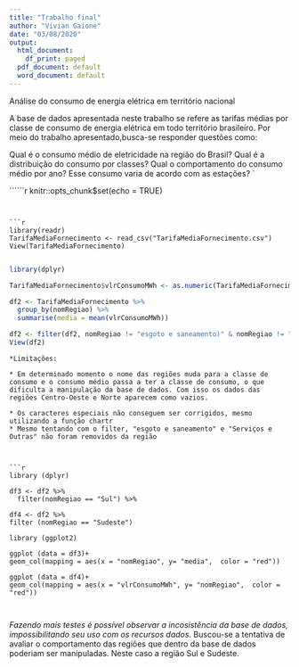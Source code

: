```yaml
---
title: "Trabalho final"
author: "Vivian Gaione"
date: "03/08/2020"
output:
  html_document:
    df_print: paged
  pdf_document: default
  word_document: default
---
```


Análise do consumo de energia elétrica em território nacional

A base de dados apresentada neste trabalho se refere as tarifas médias por classe de consumo de energia elétrica em todo território brasileiro. Por meio do trabalho apresentado,busca-se responder questões como: 

Qual é o consumo médio de eletricidade na região do Brasil?
Qual é a distribuição do consumo por classes?
Qual o comportamento do consumo médio por ano? Esse consumo varia de acordo com as estações? `




``````r
knitr::opts_chunk$set(echo = TRUE)

```


```r
library(readr)
TarifaMediaFornecimento <- read_csv("TarifaMediaFornecimento.csv")
View(TarifaMediaFornecimento)


```



```r

library(dplyr)

TarifaMediaFornecimento$vlrConsumoMWh <- as.numeric(TarifaMediaFornecimento$vlrConsumoMWh)

df2 <- TarifaMediaFornecimento %>%
  group_by(nomRegiao) %>%
  summarise(media = mean(vlrConsumoMWh)) 

df2 <- filter(df2, nomRegiao != "esgoto e saneamento)" & nomRegiao != "Serviços e Outras")
View(df2)
```
```
*Limitações: 

* Em determinado momento o nome das regiões muda para a classe de consumo e o consumo médio passa a ter a classe de consumo, o que dificulta a manipulação da base de dados. Com isso os dados das regiões Centro-Oeste e Norte aparecem como vazios.

* Os caracteres especiais não conseguem ser corrigidos, mesmo utilizando a função chartr
* Mesmo tentando com o filter, "esgoto e saneamento" e "Serviços e Outras" não foram removidos da região



```r
library (dplyr) 

df3 <- df2 %>%
  filter(nomRegiao == "Sul") %>%

df4 <- df2 %>%
filter (nomRegiao == "Sudeste")
  
library (ggplot2)

ggplot (data = df3)+
geom_col(mapping = aes(x = "nomRegiao", y= "media",  color = "red"))

ggplot (data = df4)+
geom_col(mapping = aes(x = "vlrConsumoMWh", y= "nomRegiao",  color = "red"))
   
  
```


*Fazendo mais testes é possível observar a incosistência da base de dados, impossibilitando seu uso com os recursos dados. 
*Buscou-se a tentativa de avaliar o comportamento das regiões que dentro da base de dados poderiam ser manipuladas. Neste caso a região Sul e Sudeste. 

